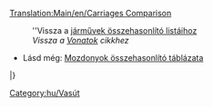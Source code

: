 [[Translation:Main/en/Carriages Comparison]]
:''Vissza a [[Main/hu/Járművek összehasonlító listái|járművek összehasonlító listáihoz]]
:''Vissza a [[Main/hu/Vonatok|Vonatok]] cikkhez''

* Lásd még: [[Main/hu/Mozdonyok összehasonlító táblázata|Mozdonyok összehasonlító táblázata]]

{{hu/VagonTáblaFejléc}}
{{hu/VagonTáblaSor|
T___|[[Main/hu/Acélszállító vagon|Acélszállító vagon]]|1,148|2,296|18|38|43|45|acél|tonna|20|25|27|}}
{{hu/VagonTáblaSor|
TS__|[[Main/hu/Állatszállító vagon|Állatszállító vagon]]|1,125|2,250|20|24|25|26|állat| |25|30|32|}}
{{hu/VagonTáblaSor|
TSR_|[[Main/hu/Áruszállító vagon|Áruszállító vagon]]|1,113|2,226|21|33|36|37|áru|láda|25|30|32}}
{{hu/VagonTáblaSor|
___Y|[[Main/hu/Buborékszállító vagon|Buborékszállító vagon]]|1,113|2,226|21|22|22|22|buborék| |20|25|27}}
{{hu/VagonTáblaSor|
___Y|[[Main/hu/Cukorszállító vagon|Cukorszállító vagon]]|1,031|2,062|19|49|54|56|cukor|tonna|30|35|37}}
{{hu/VagonTáblaSor|
___Y|[[Main/hu/Cukorkaszállító vagon|Cukorkaszállító vagon]]|1,060|2,120|21|28|30|31|cukorka|csomag|25|30|32}}
{{hu/VagonTáblaSor|
___Y|[[Main/hu/Elemszállító vagon|Elemszállító vagon]]|1,148|2,296|18|23|24|25|elem| |22|27|29}}
{{hu/VagonTáblaSor|
_SR_|[[Main/hu/Ételszállító vagon|Ételszállító vagon]]|1,119|2,238|22|47|52|54|étel|tonna|25|30|32}}
{{hu/VagonTáblaSor|
TSR_|[[Main/hu/Faszállító vagon|Faszállító vagon]]|1,060|2,120|16|46|51|53|fa|tonna|30|35|37}}
{{hu/VagonTáblaSor|
TSR_|[[Main/hu/Gabonaszállító vagon|Gabonaszállító vagon]]|1,066|2,132|19|49|54|56|búza|tonna|30|35|37}}
{{hu/VagonTáblaSor|
__R_|[[Main/hu/Gumiszállító vagon|Gumiszállító vagon]]|1,083|2,166|19|40|45|47|gumi|ezer liter|21|26|28}}
{{hu/VagonTáblaSor|
__R_|[[Main/hu/Gyümölcsszállító vagon|Gyümölcsszállító vagon]]|1,066|2,132|18|43|48|50|gyümölcs|tonna|25|30|32}}
{{hu/VagonTáblaSor|
___Y|[[Main/hu/Játékszállító vagon|Játékszállító vagon]]|1,072|2,144|21|23|24|24|játék| |20|25|27}}
{{hu/VagonTáblaSor|
___Y|[[Main/hu/Kólaszállító vagon|Kólaszállító vagon]]|1,066|2,132|24|49|54|56|kóla|ezer liter|25|30|32}}
{{hu/VagonTáblaSor|
TSRY|[[Main/hu/Levélszállító vagon|Levélszállító vagon]]|1,335|2,670|21|28|29|30|levél|csomag|30|35|37}}
{{hu/VagonTáblaSor|
___Y|[[Main/hu/Műanyagszállító vagon|Műanyagszállító vagon]]|1,119|2,238|18|48|53|55|műanyag|ezer liter|30|35|37}}
{{hu/VagonTáblaSor|
TSR_|[[Main/hu/Olajszállító vagon|Olajszállító vagon]]|1,171|2,342|24|54|59|61|olaj|ezer liter|30|35|37}}
{{hu/VagonTáblaSor|
T___|[[Main/hu/Páncélozott vagon|Páncélozott vagon]]|1,494|2,988|30|32|33|33|értéktárgy<br>arany<br>gyémánt|csomag|20|25|27}}
{{hu/VagonTáblaSor|
_S__|[[Main/hu/Papírszállító vagon|Papírszállító vagon]]|1,148|2,296|18|38|43|45|papír|tonna|20|25|27}}
{{hu/VagonTáblaSor|
__R_|[[Main/hu/Rézércszállító vagon|Rézércszállító vagon]]|1,048|2,096|19|49|54|56|rézérc|tonna|30|35|37}}
{{hu/VagonTáblaSor|
TSRY|[[Main/hu/Személyvagon|Személyvagon]]|1,447|2,894|25|27|27|27|utas| |40|45|47}}
{{hu/VagonTáblaSor|
___Y|[[Main/hu/Szénsavasital-szállító vagon|Szénsavasital-szállító vagon]]|1,130|2,260|18|21|21|22|szénsavas ital| |25|30|32}}
{{hu/VagonTáblaSor|
TS__|[[Main/hu/Szénszállító vagon|Szénszállító vagon]]|1,031|2,062|18|48|53|55|szén|tonna|30|35|37}}
{{hu/VagonTáblaSor|
___Y|[[Main/hu/Tejkaramellaszállító vagon|Tejkaramellaszállító vagon]]|1,125|2,250|20|50|55|57|tejkaramella|tonna|30|35|37}}
{{hu/VagonTáblaSor|
T___|[[Main/hu/Vasércszállító vagon|Vasércszállító vagon]]|1,048|2,096|19|49|54|56|vasérc|tonna|30|35|37}}
{{hu/VagonTáblaSor|
___Y|[[Main/hu/Vattacukorszállító vagon|Vattacukorszállító vagon]]|1,042|2,084|20|50|55|57|vattacukor|tonna|30|35|37}}
{{hu/VagonTáblaSor|
__R_|[[Main/hu/Vízszállító vagon|Vízszállító vagon]]|1,166|2,332|25|50|55|57|víz|ezer liter|25|30|32}}
|}


[[Category:hu/Vasút]]